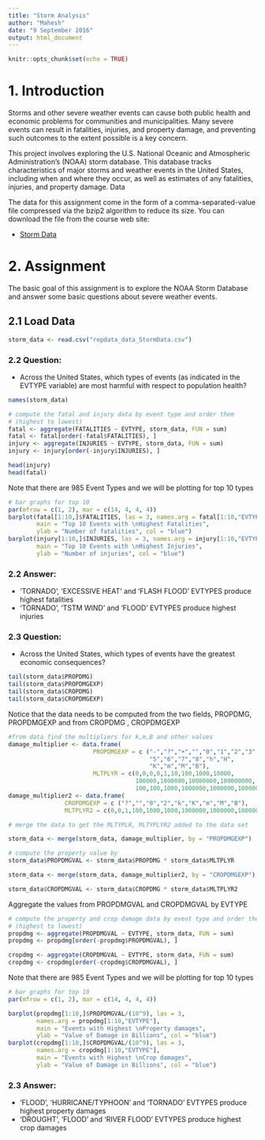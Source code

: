```yaml
---
title: "Storm Analysis"
author: "Mahesh"
date: "9 September 2016"
output: html_document
---
```


```r
knitr::opts_chunk$set(echo = TRUE)
```

# 1. Introduction

Storms and other severe weather events can cause both public health and economic problems for communities and municipalities. Many severe events can result in fatalities, injuries, and property damage, and preventing such outcomes to the extent possible is a key concern.

This project involves exploring the U.S. National Oceanic and Atmospheric Administration's (NOAA) storm database. This database tracks characteristics of major storms and weather events in the United States, including when and where they occur, as well as estimates of any fatalities, injuries, and property damage.
Data

The data for this assignment come in the form of a comma-separated-value file compressed via the bzip2 algorithm to reduce its size. You can download the file from the course web site:

- [Storm Data](https://d396qusza40orc.cloudfront.net/repdata%2Fdata%2FStormData.csv.bz2)

#  2. Assignment
The basic goal of this assignment is to explore the NOAA Storm Database and answer some basic questions about severe weather events. 

## 2.1 Load Data

```r
storm_data <- read.csv("repdata_data_StormData.csv")
```

### 2.2 Question:

- Across the United States, which types of events (as indicated in the EVTYPE variable) are most harmful with respect to population health?


```r
names(storm_data)

# compute the fatal and injury data by event type and order them 
# (highest to lowest)
fatal <- aggregate(FATALITIES ~ EVTYPE, storm_data, FUN = sum)
fatal <- fatal[order(-fatal$FATALITIES), ]
injury <- aggregate(INJURIES ~ EVTYPE, storm_data, FUN = sum)
injury <- injury[order(-injury$INJURIES), ]

head(injury)
head(fatal)
```

Note that there are 985 Event Types and we will be plotting for top 10 types

```r
# bar graphs for top 10 
par(mfrow = c(1, 2), mar = c(14, 4, 4, 4))
barplot(fatal[1:10,]$FATALITIES, las = 3, names.arg = fatal[1:10,"EVTYPE"], 
        main = "Top 10 Events with \nHighest Fatalities", 
        ylab = "Number of fatalities", col = "blue")
barplot(injury[1:10,]$INJURIES, las = 3, names.arg = injury[1:10,"EVTYPE"], 
        main = "Top 10 Events with \nHighest Injuries", 
        ylab = "Number of injuries", col = "blue")

```

### 2.2 Answer:
- 'TORNADO', 'EXCESSIVE HEAT' and 'FLASH FLOOD' EVTYPES produce highest fatalities
- 'TORNADO', 'TSTM WIND' and 'FLOOD' EVTYPES produce highest injuries

### 2.3 Question:
- Across the United States, which types of events have the greatest economic consequences?

```r
tail(storm_data$PROPDMG)
tail(storm_data$PROPDMGEXP)
tail(storm_data$CROPDMG)
tail(storm_data$CROPDMGEXP)
```

Notice that the data needs to be computed from the two fields, PROPDMG, PROPDMGEXP 
and from CROPDMG , CROPDMGEXP

```r
#from data find the multipliers for k,m,B and other values 
damage_multiplier <- data.frame(
                        PROPDMGEXP = c ("-","?","+","","0","1","2","3","4",
                                        "5","6","7","8","h","H",
                                        "K","m","M","B"),
                        MLTPLYR = c(0,0,0,0,1,10,100,1000,10000,
                                    100000,1000000,10000000,100000000,
                                    100,100,1000,1000000,1000000,1000000000))
damage_multiplier2 <- data.frame(
                CROPDMGEXP = c ("?","","0","2","k","K","m","M","B"),
                MLTPLYR2 = c(0,0,1,100,1000,1000,1000000,1000000,1000000000))

# merge the data to get the MLTYPLR, MLTYPLYR2 added to the data set

storm_data <- merge(storm_data, damage_multiplier, by = "PROPDMGEXP")

# compute the property value by 
storm_data$PROPDMGVAL <- storm_data$PROPDMG * storm_data$MLTPLYR

storm_data <- merge(storm_data, damage_multiplier2, by = "CROPDMGEXP")

storm_data$CROPDMGVAL <- storm_data$CROPDMG * storm_data$MLTPLYR2
```

Aggregate the values from PROPDMGVAL and CROPDMGVAL by EVTYPE

```r
# compute the property and crop damage data by event type and order them 
# (highest to lowest)
propdmg <- aggregate(PROPDMGVAL ~ EVTYPE, storm_data, FUN = sum)
propdmg <- propdmg[order(-propdmg$PROPDMGVAL), ]

cropdmg <- aggregate(CROPDMGVAL ~ EVTYPE, storm_data, FUN = sum)
cropdmg <- cropdmg[order(-cropdmg$CROPDMGVAL), ]
```

Note that there are 985 Event Types and we will be plotting for top 10 types

```r
# bar graphs for top 10 
par(mfrow = c(1, 2), mar = c(14, 4, 4, 4))

barplot(propdmg[1:10,]$PROPDMGVAL/(10^9), las = 3, 
        names.arg = propdmg[1:10,"EVTYPE"], 
        main = "Events with Highest \nProperty damages", 
        ylab = "Value of Damage in Billions", col = "blue")
barplot(cropdmg[1:10,]$CROPDMGVAL/(10^9), las = 3, 
        names.arg = cropdmg[1:10,"EVTYPE"], 
        main = "Events with Highest \nCrop damages", 
        ylab = "Value of Damage in Billions", col = "blue")
```

### 2.3 Answer:
- 'FLOOD', 'HURRICANE/TYPHOON' and 'TORNADO' EVTYPES produce highest property damages
- 'DROUGHT', 'FLOOD' and 'RIVER FLOOD' EVTYPES produce highest crop damages
